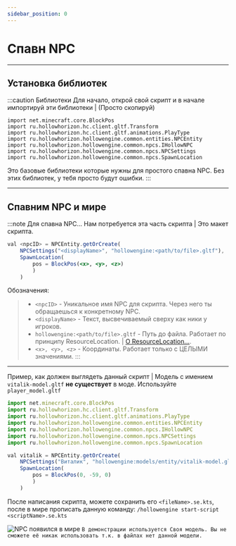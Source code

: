 ```yaml
---
sidebar_position: 0
---
```


# Спавн NPC

***

## Установка библиотек

:::caution Библиотеки
Для начало, открой свой скрипт и в начале импортируй эти библиотеки | (Просто скопируй)
```jst
import net.minecraft.core.BlockPos
import ru.hollowhorizon.hc.client.gltf.Transform
import ru.hollowhorizon.hc.client.gltf.animations.PlayType
import ru.hollowhorizon.hollowengine.common.entities.NPCEntity
import ru.hollowhorizon.hollowengine.common.npcs.IHollowNPC
import ru.hollowhorizon.hollowengine.common.npcs.NPCSettings
import ru.hollowhorizon.hollowengine.common.npcs.SpawnLocation
```
Это базовые библиотеки которые нужны для простого спавна NPC. Без этих библиотек, у тебя просто будут ошибки.
:::

---

## Спавним NPC и мире

:::note Для спавна NPC...
Нам потребуется эта часть скрипта | Это макет скрипта.
```jsx
val <npcID> = NPCEntity.getOrCreate(
    NPCSettings("<displayName>", "hollowengine:<path/to/file>.gltf"),
    SpawnLocation(
        pos = BlockPos(<x>, <y>, <z>)
        )
    )
```
Обозначения:
> - `<npcID>` - Уникальное имя NPC для скрипта. Через него ты обращаешься к конкретному NPC.
> - `<displayName>` - Текст, высвечиваемый сверху как ники у игроков.
> - `hollowengine:<path/to/file>.gltf` - Путь до файла. Работает по принципу ResourceLocation. | [О ResourceLocation...](../Resources/ResourceLocation).
> - `<x>, <y>, <z>` - Координаты. Работает только с ЦЕЛЫМИ значениями.
:::

***

Пример, как должен выглядеть данный скрипт | Модель с имением `vitalik-model.gltf` **не существует** в моде. Используйте `player_model.gltf`
```jsx
import net.minecraft.core.BlockPos
import ru.hollowhorizon.hc.client.gltf.Transform
import ru.hollowhorizon.hc.client.gltf.animations.PlayType
import ru.hollowhorizon.hollowengine.common.entities.NPCEntity
import ru.hollowhorizon.hollowengine.common.npcs.IHollowNPC
import ru.hollowhorizon.hollowengine.common.npcs.NPCSettings
import ru.hollowhorizon.hollowengine.common.npcs.SpawnLocation

val vitalik = NPCEntity.getOrCreate(
    NPCSettings("Виталик", "hollowengine:models/entity/vitalik-model.gltf"),
    SpawnLocation(
        pos = BlockPos(0, -59, 0)
        )
    )
```

После написания скрипта, можете сохранить его `<fileName>.se.kts`, после в мире прописать данную команду: `/hollowengine start-script <scriptName>.se.kts`

![NPC появился в мире](../../../static/img/he-guide/NPC-Spawn.gif)
`В демонстрации используется Своя модель. Вы не сможете её никак использовать т.к. в файлах нет данной модели.`